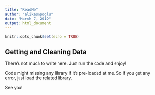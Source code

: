---
title: "ReadMe"
author: "alikasapoglu"
date: "March 7, 2019"
output: html_document
---

```{r setup, include=FALSE}
knitr::opts_chunk$set(echo = TRUE)
```



## Getting and Cleaning Data

There's not much to write here. Just run the code and enjoy!

Code might missing any library if it's pre-loaded at me. So if you get any error, just load the related library. 

See you!

